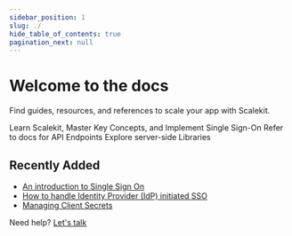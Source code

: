 ```yaml
---
sidebar_position: 1
slug: ./
hide_table_of_contents: true
pagination_next: null
---
```



# Welcome to the docs

<Subtitle> Find guides, resources, and references to scale your app with Scalekit. </Subtitle>



<CardList size="medium">
  <Card title="Quickstart" href="/single-sign-on/quickstart-sso" linkText="Let's Get Started">
    Learn Scalekit, Master Key Concepts, and Implement Single Sign-On
  </Card>
  <Card title="API Reference" href="https://docs.scalekit.com/apis" linkText="Explore">
    Refer to docs for API Endpoints
  </Card>
  <Card title="SDKs" href="/sdks" linkText="Explore">
    Explore server-side Libraries
  </Card>
</CardList>

## Recently Added

- [An introduction to Single Sign On](/single-sign-on/quickstart-sso)
- [How to handle Identity Provider (IdP) initiated SSO](/best-practices/handling-idp-initiated)
- [Managing Client Secrets](/best-practices/managing-client-secrets)

Need help? [Let's talk](mailto:support@scalekit.com)
